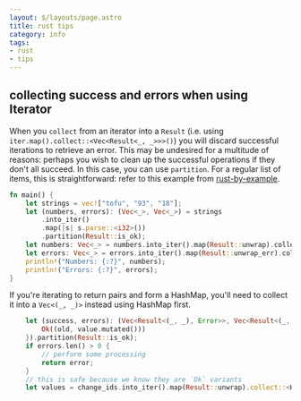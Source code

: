 ```yaml
---
layout: $/layouts/page.astro
title: rust tips
category: info
tags:
- rust
- tips
---
```


## collecting success and errors when using Iterator

When you `collect` from an iterator into a `Result` (i.e. using `iter.map().collect::<Vec<Result<_, _>>>()`) you will discard successful iterations to retrieve an error.
This may be undesired for a multitude of reasons: perhaps you wish to clean up the successful operations if they don't all succeed.
In this case, you can use `partition`.
For a regular list of items, this is straightforward: refer to this example from [rust-by-example](https://doc.rust-lang.org/rust-by-example/error/iter_result.html#collect-all-valid-values-and-failures-with-partition).

```rust
fn main() {
    let strings = vec!["tofu", "93", "18"];
    let (numbers, errors): (Vec<_>, Vec<_>) = strings
        .into_iter()
        .map(|s| s.parse::<i32>())
        .partition(Result::is_ok);
    let numbers: Vec<_> = numbers.into_iter().map(Result::unwrap).collect();
    let errors: Vec<_> = errors.into_iter().map(Result::unwrap_err).collect();
    println!("Numbers: {:?}", numbers);
    println!("Errors: {:?}", errors);
}
```

If you're iterating to return pairs and form a HashMap, you'll need to collect it into a `Vec<(_, _)>` instead using HashMap first.

```rust
    let (success, errors): (Vec<Result<(_, _), Error>>, Vec<Result<(_, _), Error>>) = hashmap.into_iter().map(|(key, value)| {
        Ok((old, value.mutated()))
    }).partition(Result::is_ok);
    if errors.len() > 0 {
        // perform some processing
        return error;
    }
    // this is safe because we know they are `Ok` variants
    let values = change_ids.into_iter().map(Result::unwrap).collect::<HashMap<Key, Value>>();
```
